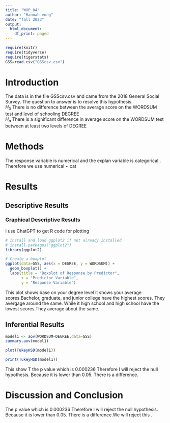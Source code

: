 ```yaml
---
title: "WUP_04"
author: "Hannah vong"
date: "fall 2023"
output:
  html_document:
    df_print: paged
---
```


```r
require(knitr)
require(tidyverse)
require(tigerstats)
GSS=read.csv("GSScsv.csv")
```

# Introduction

<!--In this section you explain what you are trying to show.  Where did the data come from?  What is the research or other question you are trying to answer?!-->

The data is in the file GSScsv.csv and came from the 2018 General Social Survey.  The question to answer is to resolve this hypothesis.  
$H_0$ There is no difference between the average score on the WORDSUM test and level of schooling DEGREE  
$H_a$ There is a significant difference in average score on the WORDSUM test between at least two levels of DEGREE  

# Methods

<!--Mention that you intend to use chatGPT to the greatest extent possible. Give credit to chatGPT when you use it to create code in your report. Decide on your methods:  use "variable analysis" or other appropriate descriptors.  Make sure to choose at least one graphical method and at least one numerical method.!-->

The response  variable is numerical and the explan variable is categorical . Therefore we use numerical ~ cat

# Results

<!--Divide this section into two sub-sections:  One for your descriptive  results and one for your inferential results.!-->

## Descriptive Results

### Graphical Descriptive Results

<!--Graphical results here.  Make sure to show your code.  Provide appropriate labels for axes, giving units if possible, and provide a good title for the graph, too.  Use the graphical results to describe the patterns if any that exist in the data as focused toward the research question!-->

I use  ChatGPT to get R code for plotting

```r
# Install and load ggplot2 if not already installed
# install.packages("ggplot2")
library(ggplot2)

# Create a boxplot
ggplot(data=GSS, aes(x = DEGREE, y = WORDSUM)) +
  geom_boxplot() +
  labs(title = "Boxplot of Response by Predictor",
       x = "Predictor Variable",
       y = "Response Variable")
```


This plot shows base on your degree level it shows your average scores.Bachelor, graduate, and junior college have the highest scores. They avergage around the same. While it high school and high school have the lowest scores.They average about the same.

## Inferential Results

<!--State hypothesis clearly.  Make sure your discussion of the inferential test covers all the aspects that the test output produces, such as test statistic, p-value etc.  Make a decision about the null hypothesis, explain the assumptions on which the selected test/procedure was based, and why the chosen procedure satisfys the assumptions and is appropriate to answer the research question!-->

```r
model1 <- aov(WORDSUM~DEGREE,data=GSS)
summary.aov(model1)
```



```r
plot(TukeyHSD(model1))
```


```r
print(TukeyHSD(model1))
```

 
 This show T the p value which is 0.000236 Therefore I will reject the null hypothesis. Because it is lower than 0.05. There is a difference.

# Discussion and Conclusion

<!--Discussion and conclusion here.  If you found a relationship be sure to consider whether the relationship occurs because one of the variavbles causes the other, or whether they perhasps are related for some other reason.  Watch the chapter 6 videos from the GeorgeTown videos collection.!-->
The p value which is 0.000236 Therefore I will reject the null hypothesis. Because it is lower than 0.05. There is a difference.We will reject this .
